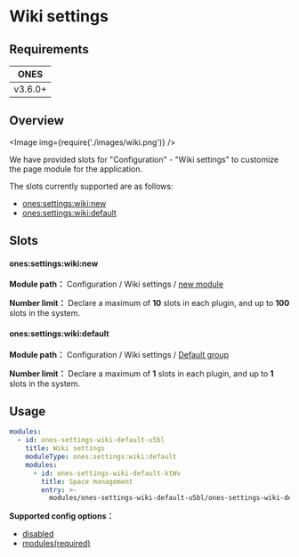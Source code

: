 
# Wiki settings

## Requirements

|  ONES   |
| :-----: |
| v3.6.0+ |

## Overview

<Image img={require('./images/wiki.png')} />

We have provided slots for "Configuration" - "Wiki settings" to customize the page module for the application.

The slots currently supported are as follows:

- [ones:settings:wiki:new](#onessettingswikinew)
- [ones:settings:wiki:default](#onessettingswikidefault)

## Slots

#### ones:settings:wiki:new

**Module path：** Configuration / Wiki settings / [new module](../index.mdx#slot-hierarchy)

**Number limit：** Declare a maximum of **10** slots in each plugin, and up to **100** slots in the system.

#### ones:settings:wiki:default

**Module path：** Configuration / Wiki settings / [Default group](../index.mdx#slot-hierarchy)

**Number limit：** Declare a maximum of **1** slots in each plugin, and up to **1** slots in the system.

## Usage

```yaml
modules:
  - id: ones-settings-wiki-default-u5bl
    title: Wiki settings
    moduleType: ones:settings:wiki:default
    modules:
      - id: ones-settings-wiki-default-ktWv
        title: Space management
        entry: >-
          modules/ones-settings-wiki-default-u5bl/ones-settings-wiki-default-ktWv/index.html
```

**Supported config options：**

- [disabled](../../../../../reference/config/plugin.yaml#disabled)
- [modules(required)](../../../../../reference/config/plugin.yaml#subModule)

